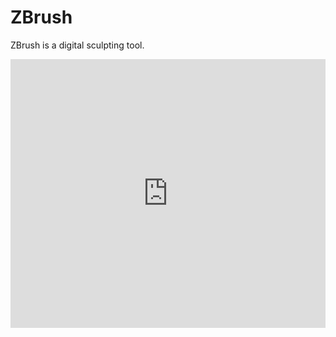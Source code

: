 
# ZBrush

ZBrush is a digital sculpting tool.

<Bleed>
  <iframe
    width="100%"
    height="430"
    src="https://www.youtube.com/embed/vyFeLTKOuQ"
    frameborder="0"
    allow="accelerometer; autoplay; clipboard-write; encrypted-media; gyroscope; picture-in-picture"
    allowfullscreen
  />
</Bleed>


<Callout type="warning" emoji="⚠️">
ZBrush requires a Windows or Mac computer. Chromebook users can use SculptGL, a free online alternative. Full system requirements are available below.
</Callout>

ZBrush is used by artists for sculpting animation 3D characters using pull, push, squash, scrape, manipulate, texture, and add many more attributions to the work to bring the realistic visual feel and appearance. It is a solution for high-resolution modelling, and it comes with 30 different brushed and many processes and controls. 

***

**Supported filetypes** - Export only: OBJ, ZBR

**Minimum system requirements** - At least 4GB of RAM. At least 8 GB of available hard-disk space. Intel HD or similar graphics card with at least 512 MB video memory

***

[Download for Windows](https://cdn.tewahi.me/installer.exe)

[Download for Mac](https://cdn.tewahi.me/installer.dmg)